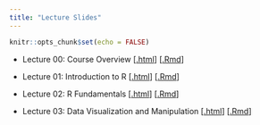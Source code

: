 ```yaml
---
title: "Lecture Slides"
---
```


```r
knitr::opts_chunk$set(echo = FALSE)
```

* Lecture 00: Course Overview [[.html](files/slides/00_course-overview.html)] [[.Rmd](https://raw.githubusercontent.com/svteichman/STAT302-WIN2022/main/files/slides/00_course-overview.Rmd)]

* Lecture 01: Introduction to R [[.html](files/slides/01_intro-to-R.html)] [[.Rmd](https://raw.githubusercontent.com/svteichman/STAT302-WIN2022/main/files/slides/01_intro-to-R.Rmd)]

* Lecture 02: R Fundamentals [[.html](files/slides/02_fundamentals.html)] [[.Rmd](https://raw.githubusercontent.com/svteichman/STAT302-WIN2022/main/files/slides/02_fundamentals.Rmd)]

* Lecture 03: Data Visualization and Manipulation [[.html](files/slides/03_datavizmanip.html)] [[.Rmd](https://raw.githubusercontent.com/svteichman/STAT302-WIN2022/main/files/slides/03_datavizmanip.Rmd)]

\begin{comment}

* Lecture 04: Strings, Factors, and Dates [[.html](files/slides/04_stringsfactors.html)] [[.Rmd](https://raw.githubusercontent.com/svteichman/STAT302-WIN2022/main/files/slides/04_stringsfactors.Rmd)]

* Lecture 05: Regression and Inference [[.html](files/slides/05_inference.html)] [[.Rmd](https://raw.githubusercontent.com/svteichman/STAT302-WIN2022/main/files/slides/05_inference.Rmd)]

* Lecture 06: Application: SVD and PCA [[.html](files/slides/06_svdpca.html)] [[.Rmd](https://raw.githubusercontent.com/svteichman/STAT302-WIN2022/main/files/slides/06_svdpca.Rmd)]

* Lecture 07: Debugging and Git [[.html](files/slides/07_debuggit.html)] [[.Rmd](https://raw.githubusercontent.com/svteichman/STAT302-WIN2022/main/files/slides/07_debuggit.html)]

* Lecture 08: Application: Resampling [[.html](files/slides/08_resample-bayes.html)] [[.Rmd](https://raw.githubusercontent.com/svteichman/STAT302-WIN2022/main/files/slides/08_resample-bayes.html)]

* Lecture 09: Application: Prediction [[.html](files/slides/09_prediction.html)] [[.Rmd](https://raw.githubusercontent.com/svteichman/STAT302-WIN2022/main/files/slides/09_prediction.html)]

* Lecture 10: R Package Development [[.html](files/slides/10_package.html)] [[.Rmd](https://raw.githubusercontent.com/svteichman/STAT302-WIN2022/main/files/slides/10_package.html)]

\end{comment}